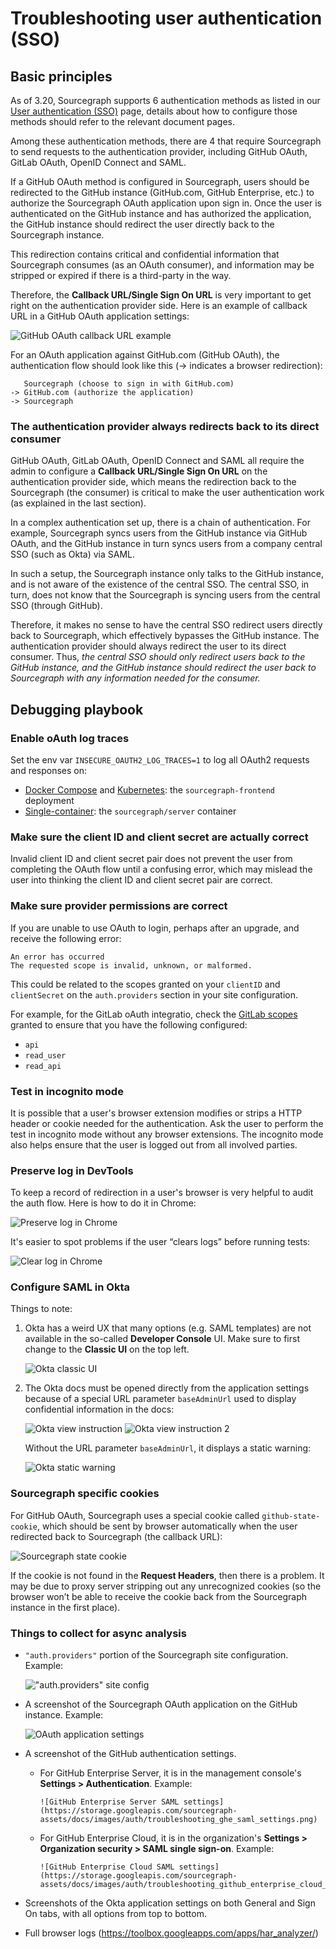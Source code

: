 # Troubleshooting user authentication (SSO)

## Basic principles

As of 3.20, Sourcegraph supports 6 authentication methods as listed in our [User authentication (SSO)](/admin/auth) page, details about how to configure those methods should refer to the relevant document pages.

Among these authentication methods, there are 4 that require Sourcegraph to send requests to the authentication provider, including GitHub OAuth, GitLab OAuth, OpenID Connect and SAML.

If a GitHub OAuth method is configured in Sourcegraph, users should be redirected to the GitHub instance (GitHub.com, GitHub Enterprise, etc.) to authorize the Sourcegraph OAuth application upon sign in. Once the user is authenticated on the GitHub instance and has authorized the application, the GitHub instance should redirect the user directly back to the Sourcegraph instance.

This redirection contains critical and confidential information that Sourcegraph consumes (as an OAuth consumer), and information may be stripped or expired if there is a third-party in the way.

Therefore, the **Callback URL/Single Sign On URL** is very important to get right on the authentication provider side. Here is an example of callback URL in a GitHub OAuth application settings:

![GitHub OAuth callback URL example](https://storage.googleapis.com/sourcegraph-assets/docs/images/auth/troubleshooting_callback_url_example.png)

For an OAuth application against GitHub.com (GitHub OAuth), the authentication flow should look like this (-> indicates a browser redirection):

```
   Sourcegraph (choose to sign in with GitHub.com)
-> GitHub.com (authorize the application)
-> Sourcegraph
```

### The authentication provider always redirects back to its direct consumer

GitHub OAuth, GitLab OAuth, OpenID Connect and SAML all require the admin to configure a **Callback URL/Single Sign On URL** on the authentication provider side, which means the redirection back to the Sourcegraph (the consumer) is critical to make the user authentication work (as explained in the last section).

In a complex authentication set up, there is a chain of authentication. For example, Sourcegraph syncs users from the GitHub instance via GitHub OAuth, and the GitHub instance in turn syncs users from a company central SSO (such as Okta) via SAML.

In such a setup, the Sourcegraph instance only talks to the GitHub instance, and is not aware of the existence of the central SSO. The central SSO, in turn, does not know that the Sourcegraph is syncing users from the central SSO (through GitHub).

Therefore, it makes no sense to have the central SSO redirect users directly back to Sourcegraph, which effectively bypasses the GitHub instance. The authentication provider should always redirect the user to its direct consumer. Thus, *the central SSO should only redirect users back to the GitHub instance, and the GitHub instance should redirect the user back to Sourcegraph with any information needed for the consumer.*

## Debugging playbook

### Enable oAuth log traces

Set the env var `INSECURE_OAUTH2_LOG_TRACES=1` to log all OAuth2 requests and responses on:

* [Docker Compose](/admin/deploy/docker-compose/) and [Kubernetes](/admin/deploy/kubernetes/): the `sourcegraph-frontend` deployment
* [Single-container](/admin/deploy/docker-single-container/): the `sourcegraph/server` container

### Make sure the client ID and client secret are actually correct

Invalid client ID and client secret pair does not prevent the user from completing the OAuth flow until a confusing error, which may mislead the user into thinking the client ID and client secret pair are correct.

### Make sure provider permissions are correct

If you are unable to use OAuth to login, perhaps after an upgrade, and receive the following error:

```
An error has occurred
The requested scope is invalid, unknown, or malformed.
```

This could be related to the scopes granted on your `clientID` and `clientSecret` on the `auth.providers` section in your site configuration.

For example, for the GitLab oAuth integratio, check the [GitLab scopes](https://gitlab.com/-/profile/applications) granted to ensure that you have the following configured:

* `api`
* `read_user`
* `read_api`

### Test in incognito mode

It is possible that a user's browser extension modifies or strips a HTTP header or cookie needed for the authentication. Ask the user to perform the test in incognito mode without any browser extensions. The incognito mode also helps ensure that the user is logged out from all involved parties.

### Preserve log in DevTools

To keep a record of redirection in a user's browser is very helpful to audit the auth flow. Here is how to do it in Chrome:

![Preserve log in Chrome](https://storage.googleapis.com/sourcegraph-assets/docs/images/auth/troubleshooting_preserve_log_in_chrome.png)

It's easier to spot problems if the user “clears logs” before running tests:

![Clear log in Chrome](https://storage.googleapis.com/sourcegraph-assets/docs/images/auth/troubleshooting_clear_log_in_chromejpg)

### Configure SAML in Okta

Things to note:

1. Okta has a weird UX that many options (e.g. SAML templates) are not available in the so-called **Developer Console** UI. Make sure to first change to the **Classic UI** on the top left.

    ![Okta classic UI](https://storage.googleapis.com/sourcegraph-assets/docs/images/auth/troubleshooting_okta_classic_ui.png)

2. The Okta docs must be opened directly from the application settings because of a special URL parameter `baseAdminUrl` used to display confidential information in the docs:

    ![Okta view instruction](https://storage.googleapis.com/sourcegraph-assets/docs/images/auth/troubleshooting_okta_view_instruction.png)
    ![Okta view instruction 2](https://storage.googleapis.com/sourcegraph-assets/docs/images/auth/troubleshooting_okta_view_instruction_2.png)

    Without the URL parameter `baseAdminUrl`, it displays a static warning:

    ![Okta static warning](https://storage.googleapis.com/sourcegraph-assets/docs/images/auth/troubleshooting_okta_static_warning.png)

### Sourcegraph specific cookies

For GitHub OAuth, Sourcegraph uses a special cookie called `github-state-cookie`, which should be sent by browser automatically when the user redirected back to Sourcegraph (the callback URL):

![Sourcegraph state cookie](https://storage.googleapis.com/sourcegraph-assets/docs/images/auth/troubleshooting_sourcegraph_state_cookie.png)

If the cookie is not found in the **Request Headers**, then there is a problem. It may be due to proxy server stripping out any unrecognized cookies (so the browser won’t be able to receive the cookie back from the Sourcegraph instance in the first place).

### Things to collect for async analysis

- `"auth.providers"` portion of the Sourcegraph site configuration. Example:

    !["auth.providers" site config](https://storage.googleapis.com/sourcegraph-assets/docs/images/auth/troubleshooting_sourcegraph_auth_providers.png)

- A screenshot of the Sourcegraph OAuth application on the GitHub instance. Example:

    ![OAuth application settings](https://storage.googleapis.com/sourcegraph-assets/docs/images/auth/troubleshooting_oauth_application_settings.png)

- A screenshot of the GitHub authentication settings.
  - For GitHub Enterprise Server, it is in the management console's **Settings > Authentication**. Example:

        ![GitHub Enterprise Server SAML settings](https://storage.googleapis.com/sourcegraph-assets/docs/images/auth/troubleshooting_ghe_saml_settings.png)

  - For GitHub Enterprise Cloud, it is in the organization's **Settings > Organization security > SAML single sign-on**. Example:

        ![GitHub Enterprise Cloud SAML settings](https://storage.googleapis.com/sourcegraph-assets/docs/images/auth/troubleshooting_github_enterprise_cloud_saml_settings.png)

- Screenshots of the Okta application settings on both General and Sign On tabs, with all options from top to bottom.
- Full browser logs (https://toolbox.googleapps.com/apps/har_analyzer/)
